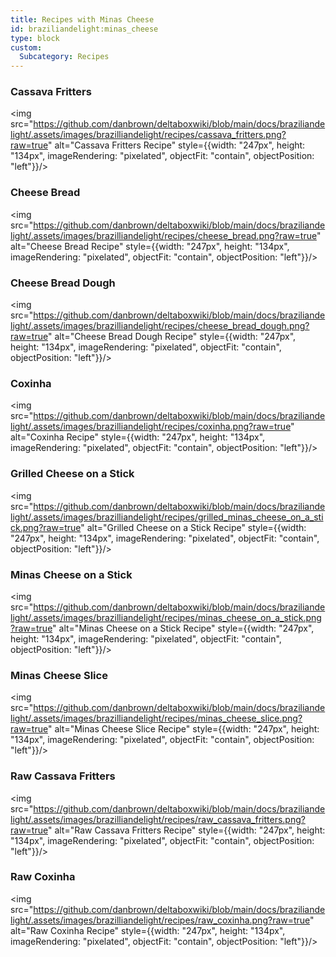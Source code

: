 ```yaml
---
title: Recipes with Minas Cheese
id: braziliandelight:minas_cheese
type: block
custom:
  Subcategory: Recipes
---
```


### Cassava Fritters
<img src="https://github.com/danbrown/deltaboxwiki/blob/main/docs/braziliandelight/.assets/images/brazilliandelight/recipes/cassava_fritters.png?raw=true" alt="Cassava Fritters Recipe" style={{width: "247px", height: "134px", imageRendering: "pixelated", objectFit: "contain", objectPosition: "left"}}/>

### Cheese Bread
<img src="https://github.com/danbrown/deltaboxwiki/blob/main/docs/braziliandelight/.assets/images/brazilliandelight/recipes/cheese_bread.png?raw=true" alt="Cheese Bread Recipe" style={{width: "247px", height: "134px", imageRendering: "pixelated", objectFit: "contain", objectPosition: "left"}}/>

### Cheese Bread Dough
<img src="https://github.com/danbrown/deltaboxwiki/blob/main/docs/braziliandelight/.assets/images/brazilliandelight/recipes/cheese_bread_dough.png?raw=true" alt="Cheese Bread Dough Recipe" style={{width: "247px", height: "134px", imageRendering: "pixelated", objectFit: "contain", objectPosition: "left"}}/>

### Coxinha
<img src="https://github.com/danbrown/deltaboxwiki/blob/main/docs/braziliandelight/.assets/images/brazilliandelight/recipes/coxinha.png?raw=true" alt="Coxinha Recipe" style={{width: "247px", height: "134px", imageRendering: "pixelated", objectFit: "contain", objectPosition: "left"}}/>

### Grilled Cheese on a Stick
<img src="https://github.com/danbrown/deltaboxwiki/blob/main/docs/braziliandelight/.assets/images/brazilliandelight/recipes/grilled_minas_cheese_on_a_stick.png?raw=true" alt="Grilled Cheese on a Stick Recipe" style={{width: "247px", height: "134px", imageRendering: "pixelated", objectFit: "contain", objectPosition: "left"}}/>

### Minas Cheese on a Stick
<img src="https://github.com/danbrown/deltaboxwiki/blob/main/docs/braziliandelight/.assets/images/brazilliandelight/recipes/minas_cheese_on_a_stick.png?raw=true" alt="Minas Cheese on a Stick Recipe" style={{width: "247px", height: "134px", imageRendering: "pixelated", objectFit: "contain", objectPosition: "left"}}/>

### Minas Cheese Slice
<img src="https://github.com/danbrown/deltaboxwiki/blob/main/docs/braziliandelight/.assets/images/brazilliandelight/recipes/minas_cheese_slice.png?raw=true" alt="Minas Cheese Slice Recipe" style={{width: "247px", height: "134px", imageRendering: "pixelated", objectFit: "contain", objectPosition: "left"}}/>

### Raw Cassava Fritters
<img src="https://github.com/danbrown/deltaboxwiki/blob/main/docs/braziliandelight/.assets/images/brazilliandelight/recipes/raw_cassava_fritters.png?raw=true" alt="Raw Cassava Fritters Recipe" style={{width: "247px", height: "134px", imageRendering: "pixelated", objectFit: "contain", objectPosition: "left"}}/>

### Raw Coxinha
<img src="https://github.com/danbrown/deltaboxwiki/blob/main/docs/braziliandelight/.assets/images/brazilliandelight/recipes/raw_coxinha.png?raw=true" alt="Raw Coxinha Recipe" style={{width: "247px", height: "134px", imageRendering: "pixelated", objectFit: "contain", objectPosition: "left"}}/>